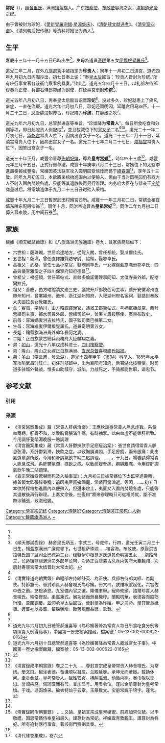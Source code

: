 {{Notability Unreferenced |time=2013-05-27T00:39:46+00:00 }}
'''常妃'''（{{bd|1808年|12月31日|1860年|10月7日}}），[[赫舍里氏|赫舍里氏]]，满洲[[镶蓝旗|镶蓝旗]]人。广东[[按察使|按察使]]、[[布政使|布政使]]容海之女，[[清朝|清朝]][[道光帝|道光帝]]之[[妃|妃]]。

由于曾被封为珍妃，《[[愛新覺羅宗譜|愛新覺羅宗譜]]·[[星源集庆|星源集庆]]》、《[[清朝续文献通考|清朝续文献通考]]》、《[[清皇室四谱|清皇室四谱]]》、《清列朝后妃传稿》等资料将她记为两人<ref name=aa1/>{{Rp|102}}。

==生平==

嘉慶十三年十一月十五日巳時出生<ref name=aa1/>{{Rp|103}}，生母為道員[[奇明|奇明]]第五女[[伊爾根覺羅氏|伊爾根覺羅氏]]<ref>《順天鄉試齒錄》  赫舍里氏炳玉，字式三，号虎仲，行四，道光壬寅二月三十日生，镶蓝旗满洲广廉佐领下。七世祖萨珠瑚……祖容海，布政使，原娶洪吉拉特氏国子监司业巴栋第二女，继娶伊尔根觉罗氏道员奇明第五女……胞姑母三，长适镶蓝旗满洲员外郎年长阿，次适正白旗蒙古总兵内务府大臣麟翔，次册封寿康宫常太嫔晋封太常太妃。</ref>。

[[道光|道光]]二年二月，在外[[八旗選秀|八旗選秀]]中被指定为'''珍贵人'''；同年十一月初二日进宫。道光四年九月初九日内阁抄出，初七日奉上谕：“奉[[孝和睿皇后|皇太后]]懿旨：‘珍贵人晋封为珍嫔。’所有应行事宜著各该衙门察看例具奏。”钦此<ref name=aa1/>{{Rp|103—104}}。道光五年四月十三日，以礼部左侍郎舒英为正使，兵部右侍郎奕经为副使，在延禧宮册封'''珍嫔'''<ref>《清實錄道光朝實錄》命禮部左侍郎舒英、為正使。兵部右侍郎奕經、為副使。持節齎冊、晉封珍貴人赫舍哩氏為珍嬪。冊文曰。朕惟椒塗起化。六宮佐中壼之勤。芝檢承恩。九室備內官之選。隆儀聿舉。寵命攸頒。諮爾珍貴人赫舍哩氏。端恪修型。柔嘉秉式。展功緒而勞襄機杼。蘭殿叨華。表德容而度飭珩璜。萱闈錫慶。茲仰承皇太后懿旨。晉封爾為珍嬪。申之冊命。爾其鸞章祗領。迓蕃祉以長膺。翟採榮增。勵芳規而益懋。欽哉。</ref>。

道光五年八月初八日，再奉皇太后懿旨诏晋'''珍妃'''<ref name=aa1/>{{Rp|104}}。没过多久，珍妃就患上了痛风痹症，一直在治療。道光六年七月初八日，珍妃还圆明园，延禧宫用马四匹。十一月二十二日，[[总管太监|总管]]魏进朝传旨，珍妃降为'''珍嫔'''，在[[孝静成皇后|静嫔]]之次<ref name=aa1/>{{Rp|104}}。

道光九年六月初九日，总管郝进喜等奉旨，“珍嫔降为'''常貴人'''”。每日所食吃食和分例等项，即日起照贵人例配给<ref> 道光九年六月初九日總管郝進喜等《為珍嬪著降為常貴人每日所食吃食分例等項照貴人例得給事》，中國第一歷史檔案館藏，檔案號：05-13-002-000622-0163</ref>，並且裁減位下的[[官女子|官女子]]二名<ref> 道光九年六月初十日總管郝進喜等《為珍嬪著降為常貴人裁減官女子事》，中國第一歷史檔案館藏，檔案號：05-13-002-000622-0165</ref><ref name="aa1">{{cite journal
|last =
|first =
|author =徐广源
|coauthors =
|date =2019
|year =
|month =
|title =《道光帝珍妃即常妃考》
|journal =故宫博物院院刊
|volume =
|issue =2019年06期
|pages =102—107
|publisher =故宫博物院
|location =北京市
|issn =0452-7402
|pmid =
|doi =
|bibcode =
|oclc =
|id =
|url =https://www.dpm.org.cn/court/talk/249419.html
|language =Zh-hans
|access-date =2021-11-23
|archive-date =2021-11-23
|archive-url =https://web.archive.org/web/20211123172547/https://www.dpm.org.cn/court/talk/249419.html
}}</ref>{{Rp|107}}。道光二十一年二月初七日，[[承乾宫|承乾宫]]常贵人位下，因病出宫女子一名。道光二十三年二月十一日，延禧宫常贵人位下，因病出宫女子一名。道光二十七年二月二十七日，[[咸福宫|咸福宫]]常贵人位下，因笨出宫女子一名。

道光三十年正月，咸豐帝晉尊[[先朝妃嫔|先朝妃嫔]]，尊為'''皇考[[常嬪|常嬪]]'''<ref name=aa1/>{{Rp|104}}，時年四十三歲<ref>《清實錄咸丰朝實錄》卷之二十九 ......尊封宣宗成皇帝常贵人赫舍哩氏、为常嫔。册文曰。椒涂表德。备谦顺以凝厘。兰殿延庥。承坤元而著媺。载扬休问。聿贲彝章。皇考常贵人。赋性安贞。持躬温淑。动循内则。奉巾帨以无愆。誉譪掖庭。佩珩璜而有节。宜加显号。用表令仪。谨以金册尊封为皇考常嫔。于戏。瑶函焕采。褕衣特灿于云章。玉篆敷文。宝册常辉于锦字。谨言。</ref>。咸豐元年三月十五日，正式行冊尊禮。咸豐十年庚申八月二十三日，常嬪位下的太監李進壽奏報咸豐帝，常嬪因英法联军攻入圆明园受惊悸而薨于[[綺春園|綺春園]]<ref name=aa1/>{{Rp|104}}，享年五十三歲。同年九月初五日，本欲將采棺抬進園內以便殮入，但由于当时圆明园仍有西方人不时入園內焚燒各處，只能等其退散後再另行辦理。内务府大臣在与恭亲王[[奕訢|奕訢]]商量过后，将常嫔遗体于九月二十三日丑时殓入采棺。

[[咸豐|咸豐]]十年九月二十三日暫安於田村殯宮西所。咸豐十一年三月初二日，常嫔金棺在[[慕东陵|慕东陵]]东配殿漆饰<ref name=aa1/>{{Rp|105}}。同年十月，同治帝追晉為'''皇祖常妃'''<ref>《清實錄同治朝實錄》 ......又諭、皇祖宣宗成皇帝嬪禦。前經加崇位號。以申敬禮。因思常嬪侍奉皇祖最久。謹尊封為常妃。祥嬪誕育敦親王。謹尊封為祥妃。所有追封應行事宜。著該衙門察例具奏。 </ref>，同治二年九月初二日葬入慕東陵，用中间石券<ref name=aa1/>{{Rp|105}}。

==家族==

根據《順天鄉試齒錄》和《八旗滿洲氏族通譜》卷九，其家族簡譜如下：

*六世祖：薩珠瑚，世居哈達地方，從龍入關，曾任都統，娶瓜爾佳氏。
*五世祖：薩漢，曾任直隸雄縣防守尉、協領，娶鄂卓氏。
*高祖父：武格，曾任七品小京官，娶瑚爾罕氏，一女嫁鑲藍旗滿洲鄂卓氏，四品典儀官雅岱之子四川保寧府知府德昌<ref>《清代硃卷集成》，卷六</ref>。
*曾祖父：福盛額，曾任筆帖式、直隸多倫諾爾理事同知、太僕寺員外郎，配喀爾拉氏。
*祖父：善慶，由方略館清文遼三史，議敘升戶部陝西司主事，薦升安徽滁州直隸州知州，曾署潁州、徽州、浙江湖州知府，入祀湖州府名宦祠，娶誥封奉政大夫圖拉長女覺羅氏。
*父：容海，字納川，由方略館譯漢官，議敘工部筆帖式，考補軍機章京，薦升營繕司主事、都水司員外郎、營繕司郎中，曾署甘肅按察使、廣東布政史。
*前母：容海嫡妻洪吉拉特氏，國子監司業巴棟第二女。
*生母：容海繼妻伊爾根覺羅氏，道員奇明第五女。
*長姐：鑲藍旗滿洲員外郎年長阿之妻。
*二姐：正白旗蒙古總兵內務府大臣麟翔之妻。
*弟：[[如山|如山]]，道光十八年戊戌科进士，[[四川|四川]][[按察使|按察使]]。
*弟：隆山，隆山之女嫁正白旗满洲、[[直隶总督|直隶总督]]喜塔腊氏[[裕禄|裕禄]]。
*弟：多山（字云笏，号云湖），道光十四年甲午（1834）科举人，1855年太平军攻陷武昌时阵亡。初任刑部郎中，出为襄阳府知府，后署湖北按察使。时司道多驻城外督战，惟多山助城守，城陷，力战死之，予骑都尉世职，谥忠节。

== 参考文献 ==
=== 引用 ===
{{Reflist}}

=== 来源 ===
{{refbegin}}
* 《清宮醫案集成》藏《常貴人肝病治案》：王應秋請得常貴人脈息虛數。系氣血兩虧，肝胃不和，以致胸脅脹滿作痛，有時抽掣。此由血虛不能榮肝所致。今用調肝養榮湯晚服一貼調理
* 《清宮醫案集成》藏《常貴人肝鬱挾飲手足瘛瘲治案》：張世良請得常貴人脈息弦滑。系肝鬱氣滯，挾飲之症。以致胸膈滿悶，手足瘛瘲，兩脅脹痛：此由氣道壅遏所致。今用和肝調氣飲午晚二貼調理。 ......。十九日，楊春請得常貴人脈息弦滑。系肝鬱氣滯，挾飲之症。以致瘛瘲脅痛，胸膈脹滿。今用舒肝調氣飲午晚二貼調理。
*《宣宗常嬪受驚嚇而死及入殮事宜》：九月初三日據常嬪位下太監李進壽轉，據首領太監張祿秉稱：前因夷匪竄擾園庭，常嬪因驚溘逝。等因。......初五日本欲將採棺抬進園內以便殮入，但還未啟土，夷匪又入園內焚燒各處，只能等其退散後再行辦理。上奏文宗後，批復曰“將來辦理時只可從權將就，斷不准跡涉鋪張，致滋他變。
{{清宣宗皇室}}
[[Category:清宣宗妃嫔|Category:清宣宗妃嫔]]
[[Category:清朝妃|Category:清朝妃]]
[[Category:清朝非正常死亡人物|Category:清朝非正常死亡人物]]
[[Category:鑲藍旗滿洲人|Category:鑲藍旗滿洲人]]
[[Category:赫舍里氏|~]]